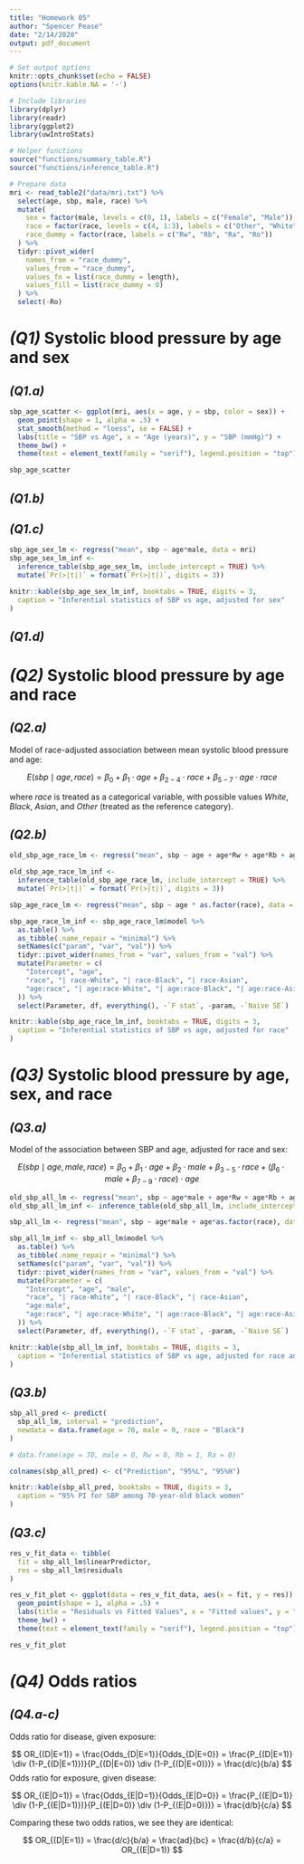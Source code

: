 ```yaml
---
title: "Homework 05"
author: "Spencer Pease"
date: "2/14/2020"
output: pdf_document
---
```


```r

# Set output options
knitr::opts_chunk$set(echo = FALSE)
options(knitr.kable.NA = '-')

# Include libraries
library(dplyr)
library(readr)
library(ggplot2)
library(uwIntroStats)

# Helper functions
source("functions/summary_table.R")
source("functions/inference_table.R")

# Prepare data
mri <- read_table2("data/mri.txt") %>%
  select(age, sbp, male, race) %>%
  mutate(
    sex = factor(male, levels = c(0, 1), labels = c("Female", "Male")),
    race = factor(race, levels = c(4, 1:3), labels = c("Other", "White", "Black", "Asian")),
    race_dummy = factor(race, labels = c("Rw", "Rb", "Ra", "Ro"))
  ) %>%
  tidyr::pivot_wider(
    names_from = "race_dummy",
    values_from = "race_dummy",
    values_fn = list(race_dummy = length),
    values_fill = list(race_dummy = 0)
  ) %>%
  select(-Ro)

```

# _(Q1)_  Systolic blood pressure by age and sex

## _(Q1.a)_

```r
sbp_age_scatter <- ggplot(mri, aes(x = age, y = sbp, color = sex)) +
  geom_point(shape = 1, alpha = .5) +
  stat_smooth(method = "loess", se = FALSE) +
  labs(title = "SBP vs Age", x = "Age (years)", y = "SBP (mmHg)") +
  theme_bw() +
  theme(text = element_text(family = "serif"), legend.position = "top")
```

```r
sbp_age_scatter
```

## _(Q1.b)_

## _(Q1.c)_

```r
sbp_age_sex_lm <- regress("mean", sbp ~ age*male, data = mri)
sbp_age_sex_lm_inf <-
  inference_table(sbp_age_sex_lm, include_intercept = TRUE) %>%
  mutate(`Pr(>|t|)` = format(`Pr(>|t|)`, digits = 3))

knitr::kable(sbp_age_sex_lm_inf, booktabs = TRUE, digits = 3,
  caption = "Inferential statistics of SBP vs age, adjusted for sex"
)

```


## _(Q1.d)_

# _(Q2)_ Systolic blood pressure by age and race

## _(Q2.a)_

Model of race-adjusted association between mean systolic blood pressure and
age:

$$
E(sbp \mid age,race) = \beta_{0} + \beta_{1} \cdot age
+ \beta_{2-4} \cdot race
+ \beta_{5-7} \cdot age \cdot race
$$

where _race_ is treated as a categorical variable, with possible values _White_,
_Black_, _Asian_, and _Other_ (treated as the reference category).

<!--
In this model, race is encoded as:

 * $R_{w}=1$, $R_{b}=R_{a}=0$ : White
 * $R_{b}=1$, $R_{w}=R_{a}=0$ : Black
 * $R_{a}=1$, $R_{w}=R_{b}=0$ : Asian
 * $R_{w}=R_{b}=R_{a}=0$ : Other
-->

## _(Q2.b)_

```r
old_sbp_age_race_lm <- regress("mean", sbp ~ age + age*Rw + age*Rb + age*Ra, data = mri)

old_sbp_age_race_lm_inf <-
  inference_table(old_sbp_age_race_lm, include_intercept = TRUE) %>%
  mutate(`Pr(>|t|)` = format(`Pr(>|t|)`, digits = 3))

sbp_age_race_lm <- regress("mean", sbp ~ age * as.factor(race), data = mri)

sbp_age_race_lm_inf <- sbp_age_race_lm$model %>%
  as.table() %>%
  as_tibble(.name_repair = "minimal") %>%
  setNames(c("param", "var", "val")) %>%
  tidyr::pivot_wider(names_from = "var", values_from = "val") %>%
  mutate(Parameter = c(
    "Intercept", "age",
    "race", "| race-White", "| race-Black", "| race-Asian",
    "age:race", "| age:race-White", "| age:race-Black", "| age:race-Asian"
  )) %>%
  select(Parameter, df, everything(), -`F stat`, -param, -`Naive SE`)

knitr::kable(sbp_age_race_lm_inf, booktabs = TRUE, digits = 3,
  caption = "Inferential statistics of SBP vs age, adjusted for race"
)

```


# _(Q3)_ Systolic blood pressure by age, sex, and race

## _(Q3.a)_

Model of the association between SBP and age, adjusted for race and sex:

$$
E(sbp \mid age,male,race) = \beta_{0} + \beta_{1} \cdot age
+ \beta_{2} \cdot male
+ \beta_{3-5} \cdot race
+ (\beta_{6} \cdot male + \beta_{7-9} \cdot race) \cdot age
$$

<!--
$$
\begin{aligned}
E(sbp \mid age, race, sex) &= \beta_{0} \\
&+ \beta_{1} \cdot age \\
&+ \beta_{2} \cdot male \\
&+ \beta_{3} \cdot male \cdot age \\
&+ \beta_{4} \cdot R_{w} + \beta_{5} \cdot R_{b} + \beta_{6} \cdot R_{a} \\
&+ (\beta_{7} \cdot R_{w} + \beta_{8} \cdot R_{b} + \beta_{9} \cdot R_{a}) \cdot age
\end{aligned}
$$
-->

```r
old_sbp_all_lm <- regress("mean", sbp ~ age*male + age*Rw + age*Rb + age*Ra, data = mri)
old_sbp_all_lm_inf <- inference_table(old_sbp_all_lm, include_intercept = TRUE)

sbp_all_lm <- regress("mean", sbp ~ age*male + age*as.factor(race), data = mri)

sbp_all_lm_inf <- sbp_all_lm$model %>%
  as.table() %>%
  as_tibble(.name_repair = "minimal") %>%
  setNames(c("param", "var", "val")) %>%
  tidyr::pivot_wider(names_from = "var", values_from = "val") %>%
  mutate(Parameter = c(
    "Intercept", "age", "male",
    "race", "| race-White", "| race-Black", "| race-Asian",
    "age:male",
    "age:race", "| age:race-White", "| age:race-Black", "| age:race-Asian"
  )) %>%
  select(Parameter, df, everything(), -`F stat`, -param, -`Naive SE`)

knitr::kable(sbp_all_lm_inf, booktabs = TRUE, digits = 3,
  caption = "Inferential statistics of SBP vs age, adjusted for race and sex"
)
```

## _(Q3.b)_

```r
sbp_all_pred <- predict(
  sbp_all_lm, interval = "prediction",
  newdata = data.frame(age = 70, male = 0, race = "Black")
)

# data.frame(age = 70, male = 0, Rw = 0, Rb = 1, Ra = 0)

colnames(sbp_all_pred) <- c("Prediction", "95%L", "95%H")

knitr::kable(sbp_all_pred, booktabs = TRUE, digits = 3,
  caption = "95% PI for SBP among 70-year-old black women"
)

```

## _(Q3.c)_

```r
res_v_fit_data <- tibble(
  fit = sbp_all_lm$linearPredictor,
  res = sbp_all_lm$residuals
)

res_v_fit_plot <- ggplot(data = res_v_fit_data, aes(x = fit, y = res)) +
  geom_point(shape = 1, alpha = .5) +
  labs(title = "Residuals vs Fitted Values", x = "Fitted values", y = "Residuals") +
  theme_bw() +
  theme(text = element_text(family = "serif"), legend.position = "top")
```

```r
res_v_fit_plot
```



# _(Q4)_ Odds ratios

## _(Q4.a-c)_

Odds ratio for disease, given exposure:

$$
OR_{(D|E=1)}
= \frac{Odds_{D|E=1}}{Odds_{D|E=0}}
= \frac{P_{(D|E=1)} \div (1-P_{(D|E=1)})}{P_{(D|E=0)} \div (1-P_{(D|E=0)})}
= \frac{d/c}{b/a}
$$
Odds ratio for exposure, given disease:

$$
OR_{(E|D=1)}
= \frac{Odds_{E|D=1}}{Odds_{E|D=0}}
= \frac{P_{(E|D=1)} \div (1-P_{(E|D=1)})}{P_{(E|D=0)} \div (1-P_{(E|D=0)})}
= \frac{d/b}{c/a}
$$

Comparing these two odds ratios, we see they are identical:

$$
OR_{(D|E=1)} = \frac{d/c}{b/a} = \frac{ad}{bc} = \frac{d/b}{c/a} = OR_{(E|D=1)}
$$

